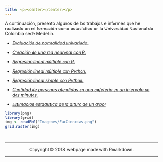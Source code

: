 ```yaml
---
title: <p><center></center></p>
---
```


A continuación, presento algunos de los trabajos e informes que he realizado en mi formación como estadístico en la Universidad Nacional de Colombia sede Medellín.

+ <a href="Docs/Normalidad_univariada.html">*Evaluación de normalidad univariada.* </a>

+ <a href="Docs/Redes_Neuronales_con_R.html">*Creación de una red neuronal con R.* </a>

+ <a href="Docs/Regresión_lineal_múltiple_con_R.html">*Regresión lineal múltiple con R.* </a>

+ <a href="Docs/Regresión_Lineal_Múltiple_con_Python.html">*Regresión lineal múltiple con Python.* </a>

+ <a href="Docs/Regresión_Lineal_Simple_con_Python.html">*Regresión lineal simple con Python.* </a>

+ [*Cantidad de personas atendidas en una cafeteria en un intervalo de dos minutos.*](https://github.com/yuasaavedraco/yuasaavedraco.github.io/blob/master/Docs/Cantidad%20de%20personas%20atendidas%20en%20un%20intervalo%20de%20dos%20minutos.pdf)

+ [*Estimación estadística de la altura de un árbol*](https://github.com/yuasaavedraco/yuasaavedraco.github.io/blob/master/Docs/C%C3%B3mo%20estimar%20estad%C3%ADsticamente%20la%20altura%20de%20un%20%C3%A1rbol.pdf)


```r
library(png)
library(grid)
img <- readPNG("Imagenes/FacCiencias.png")
grid.raster(img)
```


<br>
<hr>
<p><center>Copyright &copy; 2018, webpage made with Rmarkdown.</center></p>
<hr>